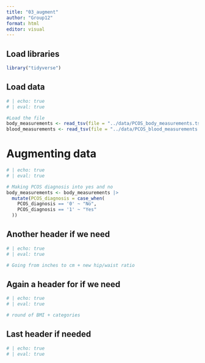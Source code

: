 ```yaml
---
title: "03_augment"
author: "Group12"
format: html
editor: visual
---
```


## Load libraries

```r
library("tidyverse")
```

## Load data

```r
# | echo: true
# | eval: true

#Load the file
body_measurements <- read_tsv(file = "../data/PCOS_body_measurements.tsv")
blood_measurements <- read_tsv(file = "../data/PCOS_blood_measurements.tsv")

```

# Augmenting data

```r
# | echo: true
# | eval: true

# Making PCOS diagnosis into yes and no
body_measurements <- body_measurements |> 
  mutate(PCOS_diagnosis = case_when(
    PCOS_diagnosis == '0' ~ "No",
    PCOS_diagnosis == '1' ~ "Yes"
  ))

```

## Another header if we need

```r
# | echo: true
# | eval: true

# Going from inches to cm + new hip/waist ratio

```

## Again a header for if we need

```r
# | echo: true
# | eval: true

# round of BMI + categories

```

## Last header if needed

```r
# | echo: true
# | eval: true




```
